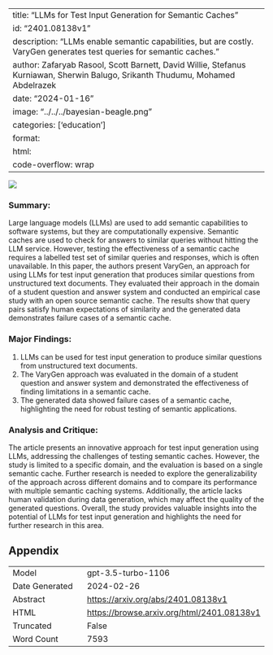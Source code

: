 
---
title: "LLMs for Test Input Generation for Semantic Caches"
id: "2401.08138v1"
description: "LLMs enable semantic capabilities, but are costly. VaryGen generates test queries for semantic caches."
author: Zafaryab Rasool, Scott Barnett, David Willie, Stefanus Kurniawan, Sherwin Balugo, Srikanth Thudumu, Mohamed Abdelrazek
date: "2024-01-16"
image: "../../../bayesian-beagle.png"
categories: ['education']
format:
  html:
    code-overflow: wrap
---

![](../../../bayesian-beagle.png)

### **Summary:**
Large language models (LLMs) are used to add semantic capabilities to software systems, but they are computationally expensive. Semantic caches are used to check for answers to similar queries without hitting the LLM service. However, testing the effectiveness of a semantic cache requires a labelled test set of similar queries and responses, which is often unavailable. In this paper, the authors present VaryGen, an approach for using LLMs for test input generation that produces similar questions from unstructured text documents. They evaluated their approach in the domain of a student question and answer system and conducted an empirical case study with an open source semantic cache. The results show that query pairs satisfy human expectations of similarity and the generated data demonstrates failure cases of a semantic cache.

### Major Findings:
1. LLMs can be used for test input generation to produce similar questions from unstructured text documents.
2. The VaryGen approach was evaluated in the domain of a student question and answer system and demonstrated the effectiveness of finding limitations in a semantic cache.
3. The generated data showed failure cases of a semantic cache, highlighting the need for robust testing of semantic applications.

### Analysis and Critique:
The article presents an innovative approach for test input generation using LLMs, addressing the challenges of testing semantic caches. However, the study is limited to a specific domain, and the evaluation is based on a single semantic cache. Further research is needed to explore the generalizability of the approach across different domains and to compare its performance with multiple semantic caching systems. Additionally, the article lacks human validation during data generation, which may affect the quality of the generated questions. Overall, the study provides valuable insights into the potential of LLMs for test input generation and highlights the need for further research in this area.

## Appendix

|          |          |
|----------|----------|
| Model     | gpt-3.5-turbo-1106       |
| Date Generated     | 2024-02-26       |
| Abstract | [https://arxiv.org/abs/2401.08138v1](https://arxiv.org/abs/2401.08138v1)        |
| HTML     | [https://browse.arxiv.org/html/2401.08138v1](https://browse.arxiv.org/html/2401.08138v1)       |
| Truncated       | False       |
| Word Count       | 7593       |